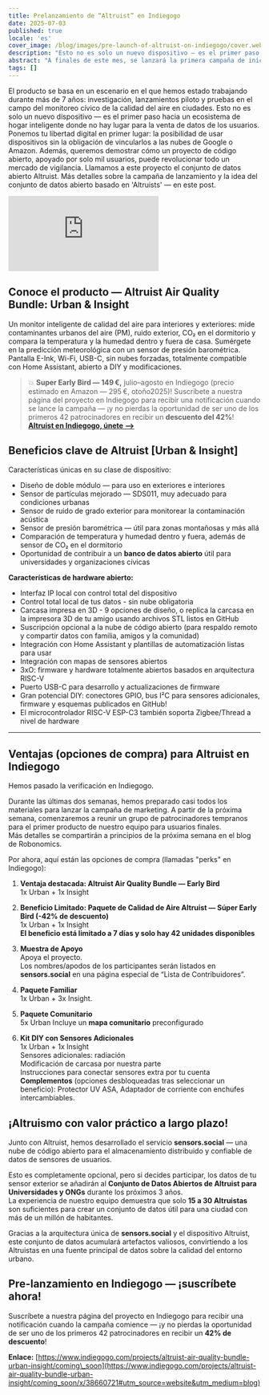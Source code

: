 ```yaml
---
title: Prelanzamiento de “Altruist” en Indiegogo
date: 2025-07-03
published: true
locale: 'es'
cover_image: /blog/images/pre-launch-of-altruist-on-indiegogo/cover.webp
description: "Esto no es solo un nuevo dispositivo — es el primer paso hacia un ecosistema de hogar inteligente donde no hay lugar para la venta de datos de los usuarios. Ponemos tu libertad digital en primer lugar. Más detalles sobre la campaña de lanzamiento y la idea del conjunto de datos abierto basado en 'Altruists' — en este post."
abstract: "A finales de este mes, se lanzará la primera campaña de inicio — ¡el lanzamiento de nuestro primer dispositivo en Indiegogo!"
tags: []
---
```


El producto se basa en un escenario en el que hemos estado trabajando durante más de 7 años: investigación, lanzamientos piloto y pruebas en el campo del monitoreo cívico de la calidad del aire en ciudades. Esto no es solo un nuevo dispositivo — es el primer paso hacia un ecosistema de hogar inteligente donde no hay lugar para la venta de datos de los usuarios. Ponemos tu libertad digital en primer lugar: la posibilidad de usar dispositivos sin la obligación de vincularlos a las nubes de Google o Amazon.    Además, queremos demostrar cómo un proyecto de código abierto, apoyado por solo mil usuarios, puede revolucionar todo un mercado de vigilancia. Llamamos a este proyecto el conjunto de datos abierto Altruist. Más detalles sobre la campaña de lanzamiento y la idea del conjunto de datos abierto basado en 'Altruists' — en este post.

<iframe class="youtubeframe" src="https://www.youtube.com/embed/f2A-KR7h-do?si=2Sfl8Kpl_WGLS-yb" frameborder="0" allow="accelerometer; autoplay; clipboard-write; encrypted-media; gyroscope; picture-in-picture; web-share" referrerpolicy="strict-origin-when-cross-origin" allowfullscreen></iframe>

## Conoce el producto — Altruist Air Quality Bundle: Urban & Insight

Un monitor inteligente de calidad del aire para interiores y exteriores: mide contaminantes urbanos del aire (PM), ruido exterior, CO₂ en el dormitorio y compara la temperatura y la humedad dentro y fuera de casa. Sumérgete en la predicción meteorológica con un sensor de presión barométrica. Pantalla E-Ink, Wi-Fi, USB-C, sin nubes forzadas, totalmente compatible con Home Assistant, abierto a DIY y modificaciones.

>💥 **Super Early Bird — 149 €,** julio–agosto en Indiegogo (precio estimado en Amazon — 295 €, otoño2025)! Suscríbete a nuestra página del proyecto en Indiegogo para recibir una notificación cuando se lance la campaña — ¡y no pierdas la oportunidad de ser uno de los primeros 42 patrocinadores en recibir un **descuento del 42%**!
**[Altruist en Indiegogo, únete -->](https://www.indiegogo.com/projects/altruist-air-quality-bundle-urban-insight/coming_soon/x/38660721#utm_source=website&utm_medium=blog)**

## Beneficios clave de Altruist [Urban & Insight]

Características únicas en su clase de dispositivo:   
- Diseño de doble módulo — para uso en exteriores e interiores   
- Sensor de partículas mejorado — SDS011, muy adecuado para condiciones urbanas   
- Sensor de ruido de grado exterior para monitorear la contaminación acústica   
- Sensor de presión barométrica — útil para zonas montañosas y más allá   
- Comparación de temperatura y humedad dentro y fuera, además de sensor de CO₂ en el dormitorio   
- Oportunidad de contribuir a un **banco de datos abierto** útil para universidades y organizaciones cívicas   
   
**Características de hardware abierto:**

- Interfaz IP local con control total del dispositivo   
- Control total local de tus datos - sin nube obligatoria   
- Carcasa impresa en 3D - 9 opciones de diseño, o replica la carcasa en la impresora 3D de tu amigo usando archivos STL listos en GitHub   
- Suscripción opcional a la nube de código abierto (para respaldo remoto y compartir datos con familia, amigos y la comunidad)   
- Integración con Home Assistant y plantillas de automatización listas para usar   
- Integración con mapas de sensores abiertos   
- 3xO: firmware y hardware totalmente abiertos basados en arquitectura RISC-V   
- Puerto USB-C para desarrollo y actualizaciones de firmware   
- Gran potencial DIY: conectores GPIO, bus I²C para sensores adicionales, firmware y esquemas publicados en GitHub!   
- El microcontrolador RISC-V ESP-C3 también soporta Zigbee/Thread a nivel de hardware   
 --- 
   
## Ventajas (opciones de compra) para Altruist en Indiegogo

Hemos pasado la verificación en Indiegogo.

Durante las últimas dos semanas, hemos preparado casi todos los materiales para lanzar la campaña de marketing. A partir de la próxima semana, comenzaremos a reunir un grupo de patrocinadores tempranos para el primer producto de nuestro equipo para usuarios finales.   
Más detalles se compartirán a principios de la próxima semana en el blog de Robonomics.

Por ahora, aquí están las opciones de compra (llamadas "perks" en Indiegogo):

1) **Ventaja destacada: Altruist Air Quality Bundle — Early Bird**   
1x Urban + 1x Insight

2) **Beneficio Limitado: Paquete de Calidad de Aire Altruist — Súper Early Bird (-42% de descuento)**   
1x Urban + 1x Insight   
**El beneficio está limitado a 7 días y solo hay 42 unidades disponibles**

3) **Muestra de Apoyo**   
Apoya el proyecto.   
Los nombres/apodos de los participantes serán listados en **sensors.social** en una página especial de “Lista de Contribuidores”.

4) **Paquete Familiar**   
1x Urban + 3x Insight.

5) **Paquete Comunitario**   
5x Urban
Incluye un **mapa comunitario** preconfigurado

6) **Kit DIY con Sensores Adicionales**   
1x Urban + 1x Insight   
Sensores adicionales: radiación   
Modificación de carcasa por nuestra parte   
Instrucciones para conectar sensores extra por tu cuenta   
**Complementos** (opciones desbloqueadas tras seleccionar un beneficio): Protector UV ASA, Adaptador de corriente con enchufes intercambiables.  

   
## ¡Altruismo con valor práctico a largo plazo!

Junto con Altruist, hemos desarrollado el servicio **sensors.social** — una nube de código abierto para el almacenamiento distribuido y confiable de datos de sensores de usuarios.

Esto es completamente opcional, pero si decides participar, los datos de tu sensor exterior se añadirán al **Conjunto de Datos Abiertos de Altruist para Universidades y ONGs** durante los próximos 3 años.   
La experiencia de nuestro equipo demuestra que solo **15 a 30 Altruistas** son suficientes para crear un conjunto de datos útil para una ciudad con más de un millón de habitantes.

Gracias a la arquitectura única de **sensors.social** y el dispositivo Altruist, este conjunto de datos acumulará artefactos valiosos, convirtiendo a los Altruistas en una fuente principal de datos sobre la calidad del entorno urbano.

## Pre-lanzamiento en Indiegogo — ¡suscríbete ahora!

Suscríbete a nuestra página del proyecto en Indiegogo para recibir una notificación cuando la campaña comience — ¡y no pierdas la oportunidad de ser uno de los primeros 42 patrocinadores en recibir un **42% de descuento**!

**Enlace:** [https://www.indiegogo.com/projects/altruist-air-quality-bundle-urban-insight/coming\_soon](https://www.indiegogo.com/projects/altruist-air-quality-bundle-urban-insight/coming_soon/x/38660721#utm_source=website&utm_medium=blog)   
